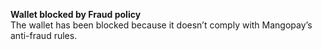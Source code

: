   
<Card title="008600" href="/development-ressources/errors/codes/008600">  

 **Wallet blocked by Fraud policy**  
 The wallet has been blocked because it doesn’t comply with Mangopay’s anti-fraud rules.  

</Card>